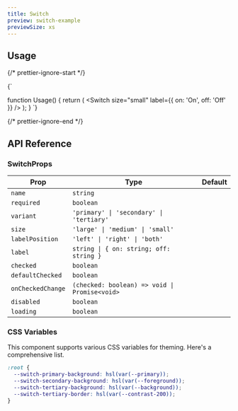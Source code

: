 ```yaml
---
title: Switch
preview: switch-example
previewSize: xs
---
```


## Usage

{/* prettier-ignore-start */}

<CodeBlock lang="ts">{`

function Usage() {
    return (
        <Switch
          size="small"
          label={{ on: 'On', off: 'Off' }}
        />
    );
}
`}
</CodeBlock>

{/* prettier-ignore-end */}

## API Reference

### SwitchProps

| Prop              | Type                                          | Default   |
| ----------------- | --------------------------------------------- | --------- |
| `name`            | `string`                                      |           |
| `required`        | `boolean`                                     |           |
| `variant`         | `'primary' \| 'secondary' \| 'tertiary'`      |           |
| `size`            | `'large' \| 'medium' \| 'small'`              |           |
| `labelPosition`   | `'left' \| 'right' \| 'both'`                 |           |
| `label`           | `string \| { on: string; off: string }`       |           |
| `checked`         | `boolean`                                     |           |
| `defaultChecked`  | `boolean`                                     |           |
| `onCheckedChange` | `(checked: boolean) => void \| Promise<void>` |           |
| `disabled`        | `boolean`                                     |           |
| `loading`         | `boolean`                                     |           |

### CSS Variables

This component supports various CSS variables for theming. Here's a comprehensive list.

```css
:root {
  --switch-primary-background: hsl(var(--primary));
  --switch-secondary-background: hsl(var(--foreground));
  --switch-tertiary-background: hsl(var(--background));
  --switch-tertiary-border: hsl(var(--contrast-200));
}
```
